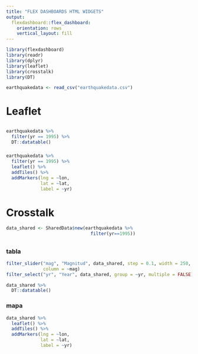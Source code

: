 ```yaml
---
title: "FLEX DASHBOARDS HTML WIDGETS"
output:
  flexdashboard::flex_dashboard:
    orientation: rows
    vertical_layout: fill
---
```



```r
library(flexdashboard)
library(readr)
library(dplyr)
library(leaflet)
library(crosstalk)
library(DT)
```

```r
earthquakedata <- read_csv("earthquakedata.csv")
```

# Leaflet
##
###

```r
earthquakedata %>% 
  filter(yr == 1995) %>% 
  DT::datatable()
```


###

```r
earthquakedata %>%
  filter(yr == 1995) %>%
  leaflet() %>%
  addTiles() %>%
  addMarkers(lng = ~lon,
             lat = ~lat,
             label = ~yr)
```

# Crosstalk

```r
data_shared <- SharedData$new(earthquakedata %>%
                                filter(yr==1995))
```

##

### tabla
```r
filter_slider("mag", "Magnitud", data_shared, step = 0.1, width = 250,
              column = ~mag)
filter_select("yr", "Year", data_shared, group = ~yr, multiple = FALSE)
```

```r
data_shared %>%
  DT::datatable()
```

### mapa
```r
data_shared %>%
  leaflet() %>% 
  addTiles() %>% 
  addMarkers(lng = ~lon, 
             lat = ~lat, 
             label = ~yr)
```










